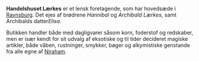 {{title:Handelshuset Lærkes}}
{{author:Laura Holmegaard}}
{{timestamp:2010-01-16T14:24:15Z}}
{{copyright:Handelshuset Lærkes}}
'''Handelshuset Lærkes''' er et lensk foretagende, som har hovedsæde i [[Ravnsburg]]. Det ejes af brødrene ''Hannibal'' og ''Archibald Lærkes'', samt Archibalds datter'' Elisa''.

Butikken handler både med dagligvarer såsom korn, foderstof og redskaber, men er især kendt for sit udvalg af eksotiske og til tider decideret magiske artikler, både våben, rustninger, smykker, bøger og alkymistiske genstande fra alle egne af [[Niraham]].